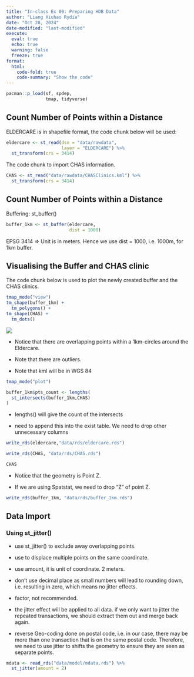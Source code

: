 ```yaml
---
title: "In-class Ex 09: Preparing HDB Data"
author: "Liang Xiuhao Rydia"
date: "Oct 28, 2024"
date-modified: "last-modified"
execute:
  eval: true
  echo: true
  warning: false
  freeze: true
format: 
  html:
    code-fold: true
    code-summary: "Show the code"
---
```


```r
pacman::p_load(sf, spdep,
               tmap, tidyverse)
```

## Count Number of Points within a Distance

ELDERCARE is in shapefile format, the code chunk below will be used:

```r
eldercare <- st_read(dsn = "data/rawdata",
                     layer = "ELDERCARE") %>% 
  st_transform(crs = 3414)
```

The code chunk to import CHAS information.

```r
CHAS <- st_read("data/rawdata/CHASClinics.kml") %>% 
  st_transform(crs = 3414)
```

## Count Number of Points within a Distance

Buffering: st_buffer()

```r
buffer_1km <- st_buffer(eldercare, 
                        dist = 1000)
```

EPSG 3414 =\> Unit is in meters. Hence we use dist = 1000, i.e. 1000m, for 1km buffer.

## Visualising the Buffer and CHAS clinic

The code chunk below is used to plot the newly created buffer and the CHAS clinics.

```r
tmap_mode("view")
tm_shape(buffer_1km) +
  tm_polygons() +
tm_shape(CHAS) +
  tm_dots()
```

![](images/clipboard-4025690323.png)

::: callout-note
-   Notice that there are overlapping points within a 1km-circles around the Eldercare.

-   Note that there are outliers.

-   Note that kml will be in WGS 84
:::

```r
tmap_mode("plot")
```

```r
buffer_1km$pts_count <- lengths(
  st_intersects(buffer_1km,CHAS)
)
```

::: callout-note
-   lengths() will give the count of the intersects

-   need to append this into the exist table. We need to drop other unnecessary columns
:::

```r
write_rds(eldercare,"data/rds/eldercare.rds")
```

```r
write_rds(CHAS, "data/rds/CHAS.rds")
```

```r
CHAS
```

::: callout-note
-   Notice that the geometry is Point Z.

-   If we are using Spatstat, we need to drop "Z" of point Z.
:::

```r
write_rds(buffer_1km, "data/rds/buffer_1km.rds")
```

## Data Import

### Using st_jitter()

::: callout-important
-   use st_jitter() to exclude away overlapping points.

-   use to displace multiple points on the same coordinate.

-   use amount, it is unit of coordinate. 2 meters.

-   don't use decimal place as small numbers will lead to rounding down, i.e. resulting in zero, which means no jitter effects.

-   factor, not recommended.

-   the jitter effect will be applied to all data. if we only want to jitter the repeated transactions, we should extract them out and merge back again.

-   reverse Geo-coding done on postal code, i.e. in our case, there may be more than one transaction that is on the same postal code. Therefore, we need to use jitter to shifts the geometry to ensure they are seen as separate points.
:::

```r
mdata <- read_rds("data/model/mdata.rds") %>% 
  st_jitter(amount = 2)
```
